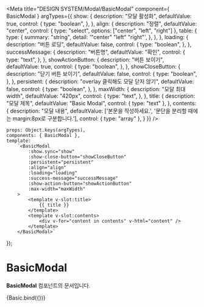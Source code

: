 
<Meta
    title="DESIGN SYSTEM/Modal/BasicModal"
    component={ BasicModal }
    argTypes={{
        show: {
            description: "모달 활성화",
            defaultValue: true,
            control: {
                type: "boolean",
            },
        },
        align: {
            description: "정렬",
            defaultValue: "center",
            control: {
                type: "select",
                options: ["center", "left", "right"]
            },
            table: {
                type: {
                    summary: "string",
                    detail: '"center" "left" "right"',
                },
            },
        },
        loading: {
            description: "버튼 로딩",
            defaultValue: false,
            control: {
                type: "boolean",
            },
        },
        successMessage: {
            description: "버튼명",
            defaultValue: "확인",
            control: {
                type: "text",
            },
        },
        showActionButton: {
            description: "버튼 보이기",
            defaultValue: true,
            control: {
                type: "boolean",
            },
        },
        showCloseButton: {
            description: "닫기 버튼 보이기",
            defaultValue: false,
            control: {
                type: "boolean",
            },
        },
        persistent: {
            description: "overlay 클릭해도 모달 닫지 않기",
            defaultValue: false,
            control: {
                type: "boolean",
            },
        },
        maxWidth: {
            description: "모달 최대 width",
            defaultValue: "420px",
            control: {
                type: "text",
            },
        },
        title: {
            description: "모달 제목",
            defaultValue: "Basic Modal",
            control: { type: "text" },
        },
        contents: {
            description: "모달 내용",
            defaultValue: ['본문을 작성하세요.', '문단을 분리할 때에는 margin:8px로 구분합니다.'],
            control: { type: "array" },
        }
    }}
/>

    props: Object.keys(argTypes),
    components: { BasicModal },
    template:
        `<BasicModal
            :show.sync="show"
            :show-close-button="showCloseButton"
            :persistent="persistent"
            :align="align"
            :loading="loading"
            :success-message="successMessage"
            :show-action-button="showActionButton"
            :max-width="maxWidth"
        >
            <template v-slot:title>
                {{ title }}
            </template>
            <template v-slot:contents>
                <div v-for="content in contents" v-html="content" />
            </template>
        </BasicModal>`
});

# BasicModal

**BasicModal** 컴포넌트의 문서입니다.

<Story name="Basic" height="100px">
    {Basic.bind({})}
</Story>

<ArgsTable story="Basic" />
